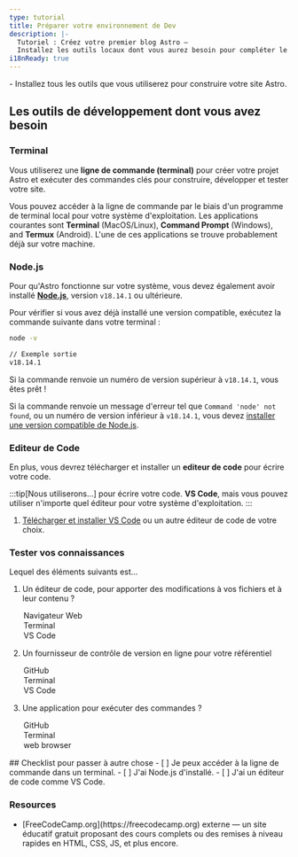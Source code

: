 ```yaml
---
type: tutorial
title: Préparer votre environnement de Dev
description: |-
  Tutoriel : Créez votre premier blog Astro —
  Installez les outils locaux dont vous aurez besoin pour compléter le tutoriel
i18nReady: true
---
```




<PreCheck>
  - Installez tous les outils que vous utiliserez pour construire votre site Astro.
</PreCheck>

## Les outils de développement dont vous avez besoin

### Terminal

Vous utiliserez une **ligne de commande (terminal)** pour créer votre projet Astro et exécuter des commandes clés pour construire, développer et tester votre site.

Vous pouvez accéder à la ligne de commande par le biais d'un programme de terminal local pour votre système d'exploitation. Les applications courantes sont  **Terminal** (MacOS/Linux), **Command Prompt** (Windows), and **Termux** (Android). L'une de ces applications se trouve probablement déjà sur votre machine.

### Node.js

Pour qu'Astro fonctionne sur votre système, vous devez également avoir installé [**Node.js**](https://nodejs.org/en/), version `v18.14.1` ou ultérieure.

Pour vérifier si vous avez déjà installé une version compatible, exécutez la commande suivante dans votre terminal :

```sh
node -v

// Exemple sortie
v18.14.1
```

Si la commande renvoie un numéro de version supérieur à `v18.14.1`, vous êtes prêt !

Si la commande renvoie un message d'erreur tel que `Command 'node' not found`, ou un numéro de version inférieur à `v18.14.1`, vous devez [installer une version compatible de Node.js](https://docs.npmjs.com/downloading-and-installing-node-js-and-npm).

### Editeur de Code

En plus, vous devrez télécharger et installer un **editeur de code** pour écrire votre code.

:::tip[Nous utiliserons...]
pour écrire votre code. **VS Code**, mais vous pouvez utiliser n'importe quel éditeur pour votre système d'exploitation.
:::

1. [Télécharger et installer VS Code](https://code.visualstudio.com/#alt-downloads) ou un autre éditeur de code de votre choix. 




<Box icon="question-mark">

### Tester vos connaissances

Lequel des éléments suivants est...
1. Un éditeur de code, pour apporter des modifications à vos fichiers et à leur contenu ?

    <MultipleChoice>
      <Option>
        Navigateur Web
      </Option>
      <Option>
        Terminal
      </Option>
      <Option isCorrect>
        VS Code
      </Option>
    </MultipleChoice>

2. Un fournisseur de contrôle de version en ligne pour votre référentiel 

    <MultipleChoice>
      <Option isCorrect>
        GitHub
      </Option>
      <Option>
        Terminal
      </Option>
      <Option>
        VS Code
      </Option>
    </MultipleChoice>

3. Une application pour exécuter des commandes ?
    <MultipleChoice>
      <Option>
        GitHub
      </Option>
      <Option isCorrect>
        Terminal
      </Option>
      <Option>
        web browser
      </Option>
    </MultipleChoice>

</Box>

<Box icon="check-list">
## Checklist pour passer à autre chose

<Checklist>
- [ ] Je peux accéder à la ligne de commande dans un terminal.
- [ ] J'ai Node.js d'installé.
- [ ] J'ai un éditeur de code comme VS Code.
</Checklist>
</Box>


### Resources

- <p>[FreeCodeCamp.org](https://freecodecamp.org) <Badge>externe</Badge> — un site éducatif gratuit proposant des cours complets ou des remises à niveau rapides en HTML, CSS, JS, et plus encore.</p>
